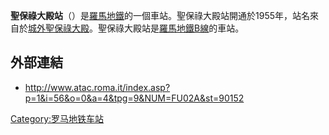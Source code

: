 {{Infobox station 
| name          = [[File:Logo_Metropolitane_Italia.svg|20px]] Basilica San Paolo 
| type          = 
| style         = Rome Metro
| image         = Basilica San Paolo-Metropolitana di Roma.jpg
| image_caption = 
| address       = 
| coordinates   = {{Coord|41|51|22|N|12|28|41.5|E|type:railwaystation_region:IT-RM|display=inline,title}}
| line          = [[File:Ferrovia_Roma-Lido.svg|20px]] [[Rome–Lido_railway|Rome–Lido railway]] <!-- Metro line information is detailed under "services" -->
| other         = 
| structure     = 地標
| platform      = 
| depth         = 
| levels        = 
| tracks        = 
| parking       = 
| bicycle       = 
| baggage_check = 
| opened        = 1955 
| closed        =  
| rebuilt       = 
| electrified   = 
| ADA           = 
| code          = 
| owned         = 羅馬交通局
| zone          = 
| smartcardname =
| smartcardstatus =
| former        = 
| passengers    = 
| pass_year     = 
| pass_percent  = 
| pass_system   = 
| mpassengers   = 
| services      =
| map_locator   = 
| web           = 
}}
'''聖保祿大殿站'''（{{lang-it|Basilica San Paolo}}）是[[羅馬地鐵|羅馬地鐵]]的一個車站。聖保祿大殿站開通於1955年，站名來自於[[城外聖保祿大殿|城外聖保祿大殿]]。聖保祿大殿站是[[羅馬地鐵B線|羅馬地鐵B線]]的車站。

==外部連結==
{{Commonscat-inline|Metropolitana di Roma linea B - San Paolo Basilica}}
*http://www.atac.roma.it/index.asp?p=1&i=56&o=0&a=4&tpg=9&NUM=FU02A&st=90152
{{羅馬地鐵B線}}

[[Category:罗马地铁车站|Category:罗马地铁车站]]